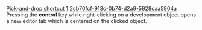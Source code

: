 [[Property:title|Pick-and-drop shortcut]]
[[Property:weight|1]]
[[Property:uuid|2cb70fcf-913c-0b74-d2a9-5928caa5904a]]
Pressing the '''control''' key while right-clicking on a development object opens a new editor tab which is centered on the clicked object. 

{{tip|The effect of control-picking is now configurable in the [[Preferences Reference|preferences]] . }}


{{seealso|<br/>
[[Pick-and-drop mechanism|Pick-and-drop mechanism]]  }}




